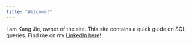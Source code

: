 ```yaml
---
title: "Welcome!"
---
```


I am Kang Jie, owner of the site. This site contains a quick guide on SQL queries. Find me on my [LinkedIn here](https://www.linkedin.com/in/kang-jie-ang)!